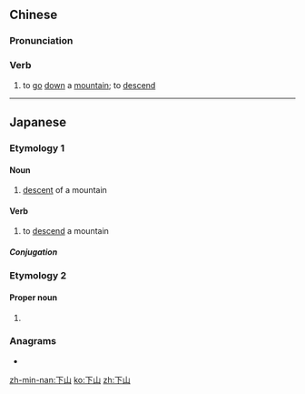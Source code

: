 ==Chinese==
{{zh-forms}}

===Pronunciation===
{{zh-pron
|m=xiàshān
|c=haa6 saan1
|h=pfs=hâ-sân
|mn=hā-san
|cat=v
}}

===Verb===
{{zh-verb}}

# to [[go]] [[down]] a [[mountain]]; to [[descend]]

----

==Japanese==

===Etymology 1===
{{ja-kanjitab|げ|さん|k2=ざん|r=y|yomi=o}}

====Noun====
{{ja-noun|げざん}}

# [[descent]] of a mountain

====Verb====
{{ja-verb-suru|げざん}}

# to [[descend]] a mountain

=====Conjugation=====
{{ja-suru|げざん}}

===Etymology 2===
{{ja-kanjitab|しも|やま|yomi=k}}

====Proper noun====
{{ja-pos|proper|しもやま}}

# {{surname|lang=ja|sort=しもやま}}

===Anagrams===
* {{l|ja|山下}}

[[zh-min-nan:下山]]
[[ko:下山]]
[[zh:下山]]